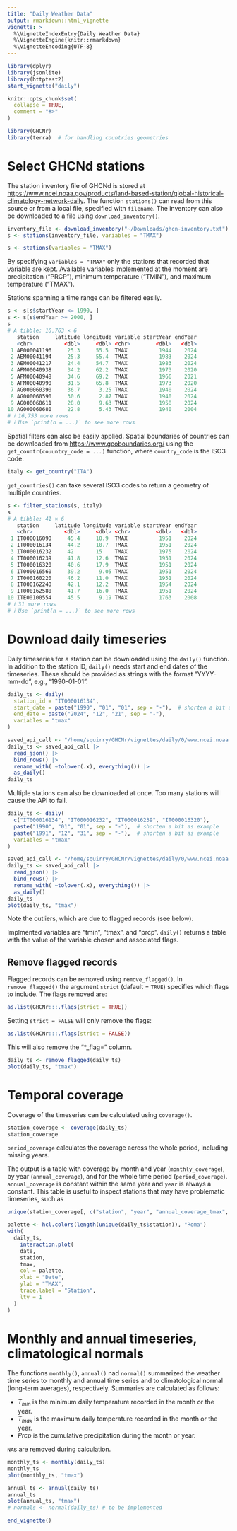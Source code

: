 ```yaml
---
title: "Daily Weather Data"
output: rmarkdown::html_vignette
vignette: >
  %\VignetteIndexEntry{Daily Weather Data}
  %\VignetteEngine{knitr::rmarkdown}
  %\VignetteEncoding{UTF-8}
---
```


```r
library(dplyr)
library(jsonlite)
library(httptest2)
start_vignette("daily")
```

```r
knitr::opts_chunk$set(
  collapse = TRUE,
  comment = "#>"
)
```

```r
library(GHCNr)
library(terra)  # for handling countries geometries
```

# Select GHCNd stations

The station inventory file of GHCNd is stored at <https://www.ncei.noaa.gov/products/land-based-station/global-historical-climatology-network-daily>.
The function `stations()` can read from this source or from a local file, specified with `filename`.
The inventory can also be downloaded to a file using `download_inventory()`.

```r
inventory_file <- download_inventory("~/Downloads/ghcn-inventory.txt")
s <- stations(inventory_file, variables = "TMAX")
```

```r
s <- stations(variables = "TMAX")
```

By specifying `variables = "TMAX"` only the stations that recorded that variable are kept.
Available variables implemented at the moment are precipitation ("PRCP"), minimum temperature ("TMIN"), and maximum temperature ("TMAX").

Stations spanning a time range can be filtered easily.
```r
s <- s[s$startYear <= 1990, ]
s <- s[s$endYear >= 2000, ]
s
# A tibble: 16,763 × 6
   station     latitude longitude variable startYear endYear
   <chr>          <dbl>     <dbl> <chr>        <dbl>   <dbl>
 1 AE000041196     25.3     55.5  TMAX          1944    2024
 2 AEM00041194     25.3     55.4  TMAX          1983    2024
 3 AEM00041217     24.4     54.7  TMAX          1983    2024
 4 AFM00040938     34.2     62.2  TMAX          1973    2020
 5 AFM00040948     34.6     69.2  TMAX          1966    2021
 6 AFM00040990     31.5     65.8  TMAX          1973    2020
 7 AG000060390     36.7      3.25 TMAX          1940    2024
 8 AG000060590     30.6      2.87 TMAX          1940    2024
 9 AG000060611     28.0      9.63 TMAX          1958    2024
10 AG000060680     22.8      5.43 TMAX          1940    2004
# ℹ 16,753 more rows
# ℹ Use `print(n = ...)` to see more rows
```

Spatial filters can also be easily applied.
Spatial boundaries of countries can be downloaded from <https://www.geoboundaries.org/> using the `get_countr(couuntry_code = ...)` function, where `country_code` is the ISO3 code.
```r
italy <- get_country("ITA")
```

`get_countries()` can take several ISO3 codes to return a geometry of multiple countries.

```r
s <- filter_stations(s, italy)
s
# A tibble: 41 × 6
   station     latitude longitude variable startYear endYear
   <chr>          <dbl>     <dbl> <chr>        <dbl>   <dbl>
 1 IT000016090     45.4     10.9  TMAX          1951    2024
 2 IT000016134     44.2     10.7  TMAX          1951    2024
 3 IT000016232     42       15    TMAX          1975    2024
 4 IT000016239     41.8     12.6  TMAX          1951    2024
 5 IT000016320     40.6     17.9  TMAX          1951    2024
 6 IT000016560     39.2      9.05 TMAX          1951    2024
 7 IT000160220     46.2     11.0  TMAX          1951    2024
 8 IT000162240     42.1     12.2  TMAX          1954    2024
 9 IT000162580     41.7     16.0  TMAX          1951    2024
10 ITE00100554     45.5      9.19 TMAX          1763    2008
# ℹ 31 more rows
# ℹ Use `print(n = ...)` to see more rows
```

# Download daily timeseries

Daily timeseries for a station can be downloaded using the `daily()` function.
In addition to the station ID, `daily()` needs start and end dates of the timeseries.
These should be provided as strings with the format "YYYY-mm-dd", e.g., "1990-01-01".

```r
daily_ts <- daily(
  station_id = "IT000016134",
  start_date = paste("1990", "01", "01", sep = "-"),  # shorten a bit as example
  end_date = paste("2024", "12", "21", sep = "-"),
  variables = "tmax"
)
```
```r
saved_api_call <- "/home/squirry/GHCNr/vignettes/daily/0/www.ncei.noaa.gov/access/services/data/v1-1c6ea3.json"
daily_ts <- saved_api_call |> 
  read_json() |> 
  bind_rows() |> 
  rename_with( ~tolower(.x), everything()) |> 
  as_daily()
daily_ts
```

Multiple stations can also be downloaded at once.
Too many stations will cause the API to fail.
```r
daily_ts <- daily(
  c("IT000016134", "IT000016232", "IT000016239", "IT000016320"), 
  paste("1990", "01", "01", sep = "-"),  # shorten a bit as example
  paste("1991", "12", "31", sep = "-"),  # shorten a bit as example
  variables = "tmax"
)
```
```r
saved_api_call <- "/home/squirry/GHCNr/vignettes/daily/0/www.ncei.noaa.gov/access/services/data/v1-c8c863.json"
daily_ts <- saved_api_call |> 
  read_json() |> 
  bind_rows() |> 
  rename_with( ~tolower(.x), everything()) |> 
  as_daily()
daily_ts
plot(daily_ts, "tmax")
```

Note the outliers, which are due to flagged records (see below).

Implmented variables are "tmin", "tmax", and "prcp".
`daily()` returns a table with the value of the variable chosen and associated flags.

## Remove flagged records

Flagged records can be removed using `remove_flagged()`.
In `remove_flagged()` the argument `strict` (dafault = `TRUE`) specifies which flags to include.
The flags removed are:
```r
as.list(GHCNr:::.flags(strict = TRUE))
```
Setting `strict = FALSE` will only remove the flags:
```r
as.list(GHCNr:::.flags(strict = FALSE))
```

This will also remove the "*_flag=" column.
```r
daily_ts <- remove_flagged(daily_ts)
plot(daily_ts, "tmax")
```

# Temporal coverage
Coverage of the timeseries can be calculated using `coverage()`.
```r
station_coverage <- coverage(daily_ts)
station_coverage
```
`period_coverage` calculates the coverage across the whole period, including missing years.

The output is a table with coverage by month and year (`monthly_coverage`), by year (`annual_coverage`), and for the whole time period (`period_coverage`).
`annual_coverage` is constant within the same year and `year` is always a constant.
This table is useful to inspect stations that may have problematic timeseries, such as 
```r
unique(station_coverage[, c("station", "year", "annual_coverage_tmax", "period_coverage_tmax")])
```

```r
palette <- hcl.colors(length(unique(daily_ts$station)), "Roma")
with(
  daily_ts,
    interaction.plot(
    date,
    station,
    tmax,
    col = palette,
    xlab = "Date",
    ylab = "TMAX",
    trace.label = "Station",
    lty = 1
  )
)
```

# Monthly and annual timeseries, climatological normals

The functions `monthly()`, `annual()` nad `normal()` summarized the weather time series to monthly and annual time series and to climatological normal (long-term averages), respectively.
Summaries are calculated as follows:

  - $T_{min}$ is the minimum daily temperature recorded in the month or the year.
  - $T_{max}$ is the maximum daily temperature recorded in the month or the year.
  - $Prcp$ is the cumulative precipitation during the month or year.

`NA`s are removed during calculation.


```r
monthly_ts <- monthly(daily_ts)
monthly_ts
plot(monthly_ts, "tmax")
```

```r
annual_ts <- annual(daily_ts)
annual_ts
plot(annual_ts, "tmax")
# normals <- normal(daily_ts) # to be implemented
```

```r
end_vignette()
```

